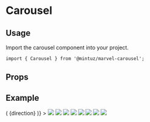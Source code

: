 
<Meta title="Components/Carousel" component={Carousel} />

# Carousel

## Usage

Import the carousel component into your project.

`import { Carousel } from '@mintuz/marvel-carousel';`

## Props

<Props of={Carousel} />

## Example

<Preview>
    <Story name="Default">
        <ThemeProvider>
            <Carousel
                button={(direction) => (
                    <Box as="button" data-testid={`button-${direction}`}>
                        {direction}
                    </Box>
                )}
            >
                <Box mr={[2]}>
                    <Image
                        src="https://picsum.photos/seed/1/200"
                        aspect="1 / 1"
                    />
                </Box>
                <Box mr={[2]}>
                    <Image
                        src="https://picsum.photos/seed/2/200"
                        aspect="1 / 1"
                    />
                </Box>
                <Box mr={[2]}>
                    <Image
                        src="https://picsum.photos/seed/3/200"
                        aspect="1 / 1"
                    />
                </Box>
                <Box mr={[2]}>
                    <Image
                        src="https://picsum.photos/seed/4/200"
                        aspect="1 / 1"
                    />
                </Box>
                <Box mr={[2]}>
                    <Image
                        src="https://picsum.photos/seed/5/200"
                        aspect="1 / 1"
                    />
                </Box>
                <Box mr={[2]}>
                    <Image
                        src="https://picsum.photos/seed/6/200"
                        aspect="1 / 1"
                    />
                </Box>
                <Box mr={[2]}>
                    <Image
                        src="https://picsum.photos/seed/7/200"
                        aspect="1 / 1"
                    />
                </Box>
                <Box mr={[2]}>
                    <Image
                        src="https://picsum.photos/seed/8/200"
                        aspect="1 / 1"
                    />
                </Box>
            </Carousel>
        </ThemeProvider>
    </Story>
</Preview>
